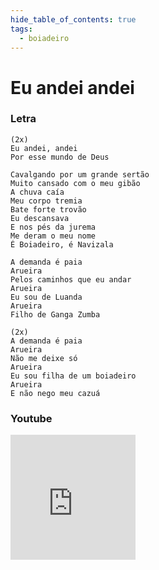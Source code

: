 ```yaml
---
hide_table_of_contents: true
tags:
  - boiadeiro
---
```


# Eu andei andei

### Letra

```text
(2x)
Eu andei, andei
Por esse mundo de Deus

Cavalgando por um grande sertão
Muito cansado com o meu gibão
A chuva caía
Meu corpo tremia
Bate forte trovão
Eu descansava
E nos pés da jurema
Me deram o meu nome
É Boiadeiro, é Navizala

A demanda é paia
Arueira
Pelos caminhos que eu andar
Arueira
Eu sou de Luanda
Arueira
Filho de Ganga Zumba

(2x)
A demanda é paia
Arueira
Não me deixe só
Arueira
Eu sou filha de um boiadeiro
Arueira
E não nego meu cazuá
```

### Youtube

<iframe
  width="200"
  height="200"
  src="https://www.youtube.com/embed/9yjdYsyIwSk"
  title="YouTube video player"
  frameborder="0"
  allow="accelerometer; autoplay; clipboard-write; encrypted-media; gyroscope; picture-in-picture; web-share"
  referrerpolicy="strict-origin-when-cross-origin"
  allowfullscreen
></iframe>
